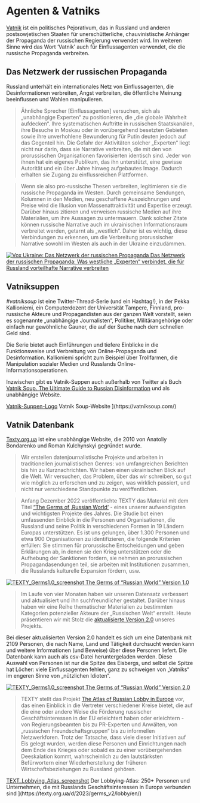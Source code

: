 # Agenten & Vatniks {.unnumbered}

[Vatnik](https://de.wikipedia.org/wiki/Watnik) ist ein politisches Pejorativum, das in Russland und anderen postsowjetischen Staaten für unerschütterliche, chauvinistische Anhänger der Propaganda der russischen Regierung verwendet wird.  Im weiteren Sinne wird das Wort 'Vatnik' auch für Einflussagenten verwendet, die die russische Propaganda verbreiten.

## Das Netzwerk der russischen Propaganda

Russland unterhält ein internationales Netz von Einflussagenten, die Desinformationen verbreiten, Angst verbreiten, die öffentliche Meinung beeinflussen und Wahlen manipulieren.

> Ähnliche Sprecher [Einflussagenten] versuchen, sich als „unabhängige Experten“ zu positionieren, die „die globale Wahrheit aufdecken“. Ihre systematischen Auftritte in russischen Staatskanälen, ihre Besuche in Moskau oder in vorübergehend besetzten Gebieten sowie ihre unverhohlene Bewunderung für Putin deuten jedoch auf das Gegenteil hin. Die Gefahr der Aktivitäten solcher „Experten“ liegt nicht nur darin, dass sie Narrative verbreiten, die mit den von prorussischen Organisationen favorisierten identisch sind. Jeder von ihnen hat ein eigenes Publikum, das ihn unterstützt, eine gewisse Autorität und ein über Jahre hinweg aufgebautes Image. Dadurch erhalten sie Zugang zu einflussreichen Plattformen. 

> Wenn sie also pro-russische Thesen verbreiten, legitimieren sie die russische Propaganda im Westen. Durch gemeinsame Sendungen, Kolumnen in den Medien, neu geschaffene Auszeichnungen und Preise wird die Illusion von Massenattraktivität und Expertise erzeugt. Darüber hinaus zitieren und verweisen russische Medien auf ihre Materialien, um ihre Aussagen zu untermauern. Dank solcher Zitate können russische Narrative auch im ukrainischen Informationsraum verbreitet werden, getarnt als „westlich“. Daher ist es wichtig, diese Verbindungen zu erkennen, um die Verbreitung prorussischer Narrative sowohl im Westen als auch in der Ukraine einzudämmen.

[![Vox Ukraine: Das Netzwerk der russischen Propaganda](Voxukraine_TheNetworkOfRussianPropaganda.jpg)
Das Netzwerk der russischen Propaganda: Was westliche „Experten“ verbindet, die für Russland vorteilhafte Narrative verbreiten
](https://voxukraine.org/en/the-network-of-russian-propaganda-what-connects-western-experts-promoting-narratives-beneficial-to-russia)


## Vatniksuppen

*#vatniksoup* ist eine Twitter-Thread-Serie (und ein Hashtag!), in der Pekka Kallioniemi, ein Computerdozent der Universität Tampere, Finnland, pro-russische Akteure und Propagandisten aus der ganzen Welt vorstellt, seien es sogenannte „unabhängige Journalisten“, Politiker, Militärangehörige oder einfach nur gewöhnliche Gauner, die auf der Suche nach dem schnellen Geld sind.

Die Serie bietet auch Einführungen und tiefere Einblicke in die Funktionsweise und Verbreitung von Online-Propaganda und Desinformation. Kallioniemi spricht zum Beispiel über Trollfarmen, die Manipulation sozialer Medien und Russlands Online-Informationsoperationen.

Inzwischen gibt es Vatnik-Suppen auch außerhalb von Twitter als Buch [Vatnik Soup. The Ultimate Guide to Russian Disinformation](https://vatniksoup.com/en/books/) und als unabhängige Website.

[Vatnik-Suppen-Logo](vatnik-soup.jpg)
Vatnik Soup-Website
](https://vatniksoup.com/)


## Vatnik Datenbank

[Texty.org.ua](https://texty.org.ua) ist eine unabhängige Website, die 2010 von Anatoliy Bondarenko und Roman Kulchynskyi gegründet wurde.

> Wir erstellen datenjournalistische Projekte und arbeiten in traditionellen journalistischen Genres: von umfangreichen Berichten bis hin zu Kurznachrichten. Wir haben einen ukrainischen Blick auf die Welt. Wir versuchen, das Problem, über das wir schreiben, so gut wie möglich zu erforschen und zu zeigen, was wirklich passiert, und nicht nur verschiedene Standpunkte zu veröffentlichen. 

> Anfang Dezember 2022 veröffentlichte TEXTY das Material mit dem Titel ["The Germs of ‚Russian World‘](https://texty.org.ua/projects/108323/germs-russian-world-who-supports-russia-europe/) - eines unserer aufwendigsten und wichtigsten Projekte des Jahres. Die Studie bot einen umfassenden Einblick in die Personen und Organisationen, die Russland und seine Politik in verschiedenen Formen in 19 Ländern Europas unterstützen. Es ist uns gelungen, über 1.300 Personen und etwa 900 Organisationen zu identifizieren, die folgende Kriterien erfüllen: Sie stimmen für prorussische Entscheidungen und geben Erklärungen ab, in denen sie den Krieg unterstützen oder die Aufhebung der Sanktionen fordern, sie nehmen an prorussischen Propagandasendungen teil, sie arbeiten mit Institutionen zusammen, die Russlands kulturelle Expansion fördern, usw.

[![TEXTY_Germs1.0_screenshot](TEXTY_Germs1.0.jpg)
The Germs of “Russian World” Version 1.0 ](https://texty.org.ua/projects/108323/germs-russian-world-who-supports-russia-europe/)


> Im Laufe von vier Monaten haben wir unseren Datensatz verbessert und aktualisiert und ihn suchfreundlicher gestaltet. Darüber hinaus haben wir eine Reihe thematischer Materialien zu bestimmten Kategorien potenzieller Akteure der „Russischen Welt“ erstellt. Heute präsentieren wir mit Stolz die [aktualisierte Version 2.0](https://texty.org.ua/d/2023/germs_v2/en/) unseres Projekts.

Bei dieser aktualisierten Version 2.0 handelt es sich um eine Datenbank mit 2109 Personen, die nach Name, Land und Tätigkeit durchsucht werden kann und weitere Informationen (und Beweise) über diese Personen liefert. Die Datenbank kann auch als csv-Datei heruntergeladen werden. Diese Auswahl von Personen ist nur die Spitze des Eisbergs, und selbst die Spitze hat Löcher: viele Einflussagenten fehlen, ganz zu schweigen von „Vatniks“ im engeren Sinne von „nützlichen Idioten“. 

[![TEXTY_Germs1.0_screenshot](TEXTY_Germs2.0.jpg)
The Germs of “Russian World” Version 2.0 ](https://texty.org.ua/d/2023/germs_v2/en/)



> TEXTY stellt das Projekt [The Atlas of Russian Lobby in Europe](https://texty.org.ua/d/2023/germs_v2/lobby/en/) vor, das einen Einblick in die Vertreter verschiedener Kreise bietet, die auf die eine oder andere Weise die Förderung russischer Geschäftsinteressen in der EU erleichtert haben oder erleichtern - von Regierungsbeamten bis zu PR-Experten und Anwälten, von „russischen Freundschaftsgruppen“ bis zu informellen Netzwerkforen. Trotz der Tatsache, dass viele dieser Initiativen auf Eis gelegt wurden, werden diese Personen und Einrichtungen nach dem Ende des Krieges oder sobald es zu einer vorübergehenden Deeskalation kommt, wahrscheinlich zu den lautstärksten Befürwortern einer Wiederherstellung der früheren Wirtschaftsbeziehungen zu Russland gehören. 

[TEXT_Lobbying_Atlas_screenshot](TEXTY_Lobbying_Atlas.jpg)
Der Lobbying-Atlas: 250+ Personen und Unternehmen, die mit Russlands Geschäftsinteressen in Europa verbunden sind ](https://texty.org.ua/d/2023/germs_v2/lobby/en/)

